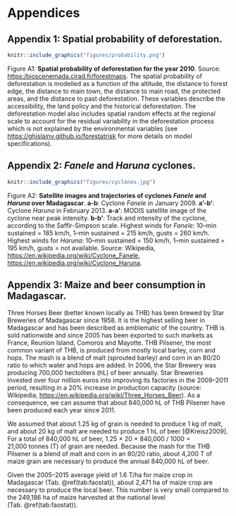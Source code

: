 # Appendices

## Appendix 1: Spatial probability of deforestation.

```r
knitr::include_graphics("figures/probability.png")
```

Figure A1: **Spatial probability of deforestation for the year 2010**. Source: <https:/bioscenemada.cirad.fr/forestmaps>. The spatial probability of deforestation is modelled as a function of the altitude, the distance to forest edge, the distance to main town, the distance to main road, the protected areas, and the distance to past deforestation. These variables describe the accessibility, the land policy and the historical deforestation. The deforestation model also includes spatial random effects at the regional scale to account for the residual variability in the deforestation process which is not explained by the environmental variables (see <https://ghislainv.github.io/forestatrisk> for more details on model specifications).

\newpage

## Appendix 2: _Fanele_ and _Haruna_ cyclones.

```r
knitr::include_graphics("figures/cyclones.jpg")
```

Figure A2: **Satellite images and trajectories of cyclones _Fanele_ and _Haruna_ over Madagascar**. **a-b**: Cyclone _Fanele_ in January 2009. **a'-b'**: Cyclone _Haruna_ in February 2013. **a-a'**: MODIS satellite image of the cyclone near peak intensity. **b-b'**: Track and intensity of the cyclone, according to the Saffir-Simpson scale. Highest winds for _Fanele_: 10--min sustained $=$ 185 km/h, 1--min sustained $=$ 215 km/h, gusts $=$ 260 km/h. Highest winds for _Haruna_: 10--min sustained $=$ 150 km/h, 1--min sustained $=$ 195 km/h, gusts $=$ not available. Source: Wikipedia, <https://en.wikipedia.org/wiki/Cyclone_Fanele>, <https://en.wikipedia.org/wiki/Cyclone_Haruna>.

\newpage

## Appendix 3: Maize and beer consumption in Madagascar.

Three Horses Beer (better known locally as THB) has been brewed by Star Breweries of Madagascar since 1958. It is the highest selling beer in Madagascar and has been described as emblematic of the country. THB is sold nationwide and since 2005 has been exported to such markets as France, Reunion Island, Comoros and Mayotte. THB Pilsener, the most common variant of THB, is produced from mostly local barley, corn and hops. The mash is a blend of malt (sprouted barley) and corn in an 80/20 ratio to which water and hops are added. In 2006, the Star Brewery was producing 700,000 hectoliters (hL) of beer annually. Star Breweries invested over four million euros into improving its factories in the 2009--2011 period, resulting in a 20% increase in production capacity (source: Wikipedia, <https://en.wikipedia.org/wiki/Three_Horses_Beer>). As a consequence, we can assume that about 840,000 hL of THB Pilsener have been produced each year since 2011.

We assumed that about 1.25 kg of grain is needed to produce 1 kg of malt, and about 20 kg of malt are needed to produce 1 hL of beer [@Kreisz2009]. For a total of 840,000 hL of beer, 1.25 $\times$ 20 $\times$ 840,000 $/$ 1000 $=$ 21,000 tonnes (T) of grain are needed. Because the mash for the THB Pilsener is a blend of malt and corn in an 80/20 ratio, about 4,200 T of maize grain are necessary to produce the annual 840,000 hL of beer.

Given the 2005--2015 average yield of 1.6 T/ha for maize crop in Madagascar (Tab. \@ref(tab:faostat)), about 2,471 ha of maize crop are necessary to produce the local beer. This number is very small compared to the 249,186 ha of maize harvested at the national level (Tab. \@ref(tab:faostat)). 

\newpage
